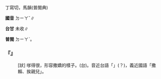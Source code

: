
=={{ruby|嗲|ㄉㄧㄚˇ}}==

丁寫切，馬韻(普閩典)

'''國音''' <rt>ㄉㄧㄚˇ</rt>{{ruby|/|ㄉㄧㄚ}}{{ruby|/|ㄉㄧㄝ}}∥

'''台甘''' 未收∥

'''普閩''' <rt>ㄉㄧㄚˋ</rt>。

    

==='''『{{ruby|嗲|ㄉㄧㄚˇ}}{{ruby|聲|ㄕㄥ}}{{ruby|嗲|ㄉㄧㄚˇ}}{{ruby|氣|ㄑㄧˋ}}』'''===
: [狀] 嗲得很，形容撒嬌的樣子。(台){{ruby|司|ㄙㄞ}}{{ruby|司|ㄙㄞ}}{{ruby|奶|ㄋㄞ}}{{ruby|奶|ㄋㄞ}}。音近台語「{{ruby|思|ㄙㄞ}}{{ruby|奶|ㄋㄞ}}」(？)，義近國語「撒賴、挨親兒」。
    
